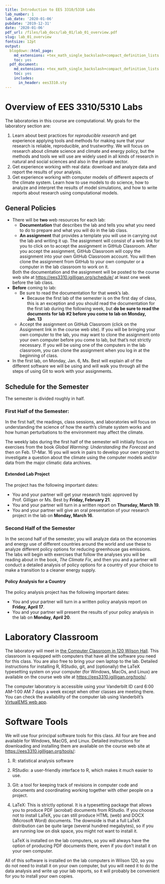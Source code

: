 ```yaml
---
title: Introduction to EES 3310/5310 Labs
lab_number: 1
lab_date: '2020-01-06'
pubdate: '2019-12-31'
date: '2020-01-06'
pdf_url: /files/lab_docs/lab_01/lab_01_overview.pdf
slug: lab_01_overview
fontsize: 12pt
output:
  blogdown::html_page:
    md_extensions: +tex_math_single_backslash+compact_definition_lists
    toc: yes
  pdf_document:
    md_extensions: +tex_math_single_backslash+compact_definition_lists
    toc: yes
    includes:
      in_header: ees3310.sty
---
```

# Overview of EES 3310/5310 Labs

The laboratories in this course are computational. My goals for the laboratory section are:

1. Learn about best practices for _reproducible research_ and get experience
   applying tools and methods for making  sure that your research is reliable,
   reproducible, and trustworthy.  We will focus on research about climate
   science and climate and energy policy, but the methods and tools we will use
   are widely used in all kinds of research in natural and social sciences and
   also in the private sector.
2. Get experience working with real data: download and analyze data and report
   the results of your analysis.
3. Get experience working with computer models of different aspects of the
   climate system. Learn how to use models to do science, how to analyze and
   interpret the results of model simulations, and how to write reports about
   research using computational models.

## General Policies

* There will be **two** web resources for each lab:
    * **Documentation** that describes the lab and tells you what you need to do
      to prepare and what you will do in the  lab class.
    * **An assignment** that provides a template you will use in carrying out
      the lab and writing it up. The assignment will consist of a web link for
      you to click on to accept the assignment in GitHub Classroom. After you
      accept the assignment, GitHub Classroom will copy the assignment into your
      own GitHub Classroom account.  You will then clone the assignment from
      GitHub to your own computer or a computer in the lab classroom to work on
      it.

    Both the documentation and the assignment will be posted to the course web
    site at  <https://ees3310.jgilligan.org/schedule/> at least one week before
    the lab class.
* **Before** coming to lab:
    * Be sure to read the documentation for that week's lab.
      * Because the first lab of the semester is on the first day of class, this
        is an exception and you should read the documentation  for the first lab
        during the following week, but **do be sure to read the documents for
        lab #2 before you come to lab on
        Monday, Jan. 13**
    * Accept the assignment on GitHub Classroom (click on the Assignment link in
      the course web site). If you will be bringing your own computer to the
      lab, you may want to clone the assignment onto your own computer before
      you come to lab, but that's not strictly necessary. If you will be using
      one of the computers in the lab classroom, you can clone the assignment
      when you log in at the beginning of class.
      
* In the first lab, on 
  Monday, Jan. 6, 
  Ms. Best will explain all of the different software we
  will be using and will walk you through all the steps of using Git to work
  with your assignments.
   
## Schedule for the Semester

The semester is divided roughly in half. 

### First Half of the Semester:

In the first half, the readings, class sessions, and laboratories will focus  on
understanding the science of how the earth's climate system works and how human
perturbations to the environment may affect the climate.

The weekly labs during the first half of the semester will initiially focus on
exercises from the book  _Global Warming: Understanding the Forecast_  and then
on 
Feb. 17--Mar. 16 
you will work in pairs to develop your own project to investigate a question 
about the climate using the computer models and/or data from the major climatic 
data archives.

#### Extended Lab Project

The project has the following important dates:

* You and your partner will get your research topic approved by Prof. Gilligan
  or Ms. Best by
  **Friday, February 21**.
* You and your partner will turn in a written report on 
  **Thursday, March 19**.
* You and your partner will give an oral presentation of your research project
  in the lab on 
  **Monday, March 16**.

### Second Half of the Semester

In the second half of the semester, you will analyze data on the economies and
energy use of different countries around the world and use these to analyze
different policy options for reducing greenhouse gas emissions. The labs will
begin with exercises that follow the analyses you will be reading about in the
book, _The Climate Fix_, and then  you and a partner will conduct a detailed
analysis of policy options for a country of your choice to make a transition to
a cleaner energy supply.

#### Policy Analysis for a Country

The policy analysis project has the following important dates:

* You and your partner will turn in a written policy analysis report on 
  **Friday, April 17**.
* You and your partner will present the results of your policy analysis in the lab on 
  **Monday, April 20**.


# Laboratory Classroom

The laboratory will meet in  [the Computer Classroom in 120 Wilson
Hall](https://as.vanderbilt.edu/vuit/computer_services/facilities/Wilson.php).
This classroom is equipped with computers that have all the software you need
for this class. You are also free to bring your own laptop to the lab. Detailed
instructions for installing R, RStudio, git, and (optionally) the LaTeX
typesetting system on your computer (for Windows, MacOs, and Linux) are
available on the course web site at  <https://ees3310.jgilligan.org/tools/>.

The computer laboratory is accessible using your Vanderbilt ID card 6:00
AM--1:00 AM 7 days a week except when other classes are meeting there.  You can
check the availability of the computer lab using Vanderbilt's  [VirtualEMS web
app](https://emscampus.app.vanderbilt.edu/VirtualEms/LocationDetails.aspx?data=XHoo9AMVGMQbSraiXQjvGUDuKA574KqHNLkvgXI29xak6HZ4Mu3JOk0wo%2fFGuBk+#room-availability).

# Software Tools

We will use four principal software tools for this class. All four are free and
available for Windows, MacOS, and  Linux. Detailed instructions for downloading
and installing them are available on the course web site at
<https://ees3310.jgilligan.org/tools/>:

1. R: statistical analysis software
2. RStudio: a user-friendly interface to R, which makes it much easier to use.
3. Git: a tool for keeping track of revisions in computer code and documents and
   coordinating working together with other people on a project.
4. LaTeX: This is strictly optional. It is a typesetting package that allows you
   to produce PDF (acrobat) documents from RStudio.  If you choose not to
   install LaTeX, you can still produce HTML (web) and DOCX (Microsoft Word)
   documents. The downside is that a full LaTeX distribution can be quite large
   (several hundred megabytes), so if you are running low on disk space, you
   might not want to install it.
   
     LaTeX is installed on the lab computers, so you will always have the option
     of producing PDF documents there, even if you don't install it on your own
     computer.

All of this software is installed on the lab computers in Wilson 120, so you
do not need to install it on your own computer, but you will need it to do the
data analysis and write up your lab reports, so it will probably be convenient
for you to install your own copies.

